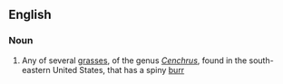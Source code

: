 ==English==

===Noun===
{{wikipedia}}
{{en-noun}}

# Any of several [[grass]]es, of the genus ''[[Cenchrus]]'', found in the south-eastern United States, that has a spiny [[burr]]